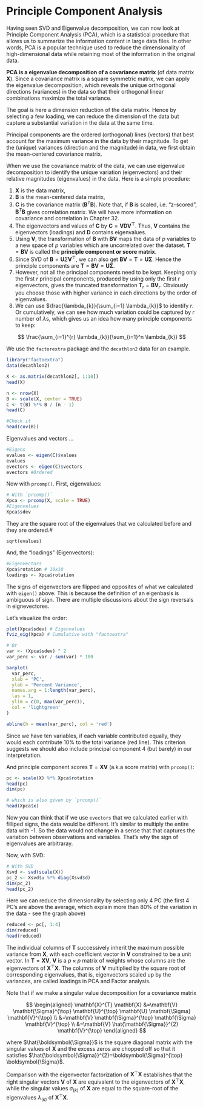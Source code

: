 # Principle Component Analysis

Having seen SVD and Eigenvalue decomposition, we can now look at Principle Component Analysis (PCA), which is a statistical procedure that allows us to summarize the information content in large data files.  In other words, PCA is a popular technique used to reduce the dimensionality of high-dimensional data while retaining most of the information in the original data.

**PCA is a eigenvalue decomposition of a covariance matrix** (of data matrix $\mathbf{X}$). Since a covariance matrix is a square symmetric matrix, we can apply the eigenvalue decomposition, which reveals the unique orthogonal directions (variances) in the data so that their orthogonal linear combinations maximize the total variance.

The goal is here a dimension reduction of the data matrix.  Hence by selecting a few loading, we can reduce the dimension of the data but capture a substantial variation in the data at the same time.  

Principal components are the ordered (orthogonal) lines (vectors) that best account for the maximum variance in the data by their magnitude. To get the (unique) variances (direction and the magnitude) in data, we first obtain the mean-centered covariance matrix.  

When we use the covariance matrix of the data, we can use eigenvalue decomposition to identify the unique variation (eigenvectors) and their relative magnitudes (eigenvalues) in the data.  Here is a simple procedure:  
  
1. $\mathbf{X}$ is the data matrix, 
2. $\mathbf{B}$ is the mean-centered data matrix, 
3. $\mathbf{C}$ is the covariance matrix ($\mathbf{B}^T\mathbf{B}$). Note that, if $\mathbf{B}$ is scaled, i.e. "z-scored", $\mathbf{B}^T\mathbf{B}$ gives correlation matrix. We will have more information on covariance and correlation in Chapter 32. 
4. The eigenvectors and values of $\mathbf{C}$ by $\mathbf{C} = \mathbf{VDV^{\top}}$.  Thus, $\mathbf{V}$ contains the eigenvectors (loadings) and $\mathbf{D}$ contains eigenvalues. 
5. Using $\mathbf{V}$, the transformation of $\mathbf{B}$ with $\mathbf{B} \mathbf{V}$ maps the data of $p$ variables to a new space of $p$ variables which are uncorrelated over the dataset. $\mathbf{T} =\mathbf{B} \mathbf{V}$ is called the **principle component or score matrix**. 
6. Since SVD of $\mathbf{B} = \mathbf{U} \Sigma \mathbf{V}^{\top}$, we can also get $\mathbf{B}\mathbf{V} = \mathbf{T} = \mathbf{U\Sigma}$. Hence the principle components are $\mathbf{T} = \mathbf{BV} = \mathbf{U\Sigma}$. 
7. However, not all the principal components need to be kept. Keeping only the first $r$ principal components, produced by using only the first $r$ eigenvectors, gives the truncated transformation $\mathbf{T}_{r} = \mathbf{B} \mathbf{V}_{r}$.  Obviously you choose those with higher variance in each directions by the order of eigenvalues. 
8. We can use $\frac{\lambda_{k}}{\sum_{i=1} \lambda_{k}}$ to identify $r$. Or cumulatively, we can see how much variation could be captured by $r$ number of $\lambda$s, which gives us an idea how many principle components to keep:  

$$
\frac{\sum_{i=1}^{r} \lambda_{k}}{\sum_{i=1}^n \lambda_{k}}
$$

We use the `factorextra` package and the `decathlon2` data for an example.  

```r
library("factoextra")
data(decathlon2)

X <- as.matrix(decathlon2[, 1:10])
head(X)

n <- nrow(X)
B <- scale(X, center = TRUE)
C <- t(B) %*% B / (n - 1)
head(C)

#Check it
head(cov(B))
```

Eigenvalues and vectors ...

```r
#Eigens
evalues <- eigen(C)$values
evalues
evectors <- eigen(C)$vectors
evectors #Ordered
```

Now with `prcomp()`.  First, eigenvalues:  

```r
# With `prcomp()`
Xpca <- prcomp(X, scale = TRUE)
#Eigenvalues
Xpca$sdev 
```

They are the square root of the eigenvalues that we calculated before and they are ordered.# 

```pca2b
sqrt(evalues)
```

And, the "loadings" (Eigenvectors):

```r
#Eigenvectors 
Xpca$rotation # 10x10
loadings <- Xpca$rotation
```

The signs of eigenvectors are flipped and opposites of what we calculated with `eigen()` above. This is because the definition of an eigenbasis is ambiguous of sign. There are multiple discussions about the sign reversals in eignevectores.  

Let's visualize the order:   

```r
plot(Xpca$sdev) # Eigenvalues
fviz_eig(Xpca) # Cumulative with "factoextra"

# Or
var <- (Xpca$sdev) ^ 2
var_perc <- var / sum(var) * 100

barplot(
  var_perc,
  xlab = 'PC',
  ylab = 'Percent Variance',
  names.arg = 1:length(var_perc),
  las = 1,
  ylim = c(0, max(var_perc)),
  col = 'lightgreen'
)

abline(h = mean(var_perc), col = 'red')
```
  
Since we have ten variables, if each variable contributed equally, they would each contribute 10\% to the total variance (red line). This criterion suggests we should also include principal component 4 (but barely) in our interpretation. 

And principle component scores $\mathbf{T} = \mathbf{X}\mathbf{V}$ (a.k.a score matrix) with `prcomp()`:

```r
pc <- scale(X) %*% Xpca$rotation
head(pc)
dim(pc)

# which is also given by `prcomp()`
head(Xpca$x)
```

Now you can think that if we use `evectors` that we calculated earlier with filliped signs, the data would be different.  It's similar to multiply the entire data with -1.  So the data would not change in a sense that that captures the variation between observations and variables.  That's why the sign of eigenvalues are arbitraray.

Now, with SVD:  
  
```r
# With SVD
Xsvd <- svd(scale(X))
pc_2 <- Xsvd$u %*% diag(Xsvd$d)
dim(pc_2)
head(pc_2)
```

Here we can reduce the dimensionality by selecting only 4 PC (the first 4 PC's are above the average, which explain more than 80% of the variation in the data - see the graph above)

```r
reduced <- pc[, 1:4]
dim(reduced)
head(reduced)
```

The individual columns of $\mathbf{T}$ successively inherit the maximum possible variance from $\mathbf{X}$, with each coefficient vector in $\mathbf{V}$ constrained to be a unit vector. In $\mathbf{T}=\mathbf{X V}$, $\mathbf{V}$ is a $p \times p$ matrix of weights whose columns are the eigenvectors of $\mathbf{X}^{\top} \mathbf{X}$. The columns of $\mathbf{V}$ multiplied by the square root of corresponding eigenvalues, that is, eigenvectors scaled up by the variances, are called loadings in PCA and Factor analysis.

Note that if we make a singular value decomposition for a covariance matrix 

$$
\begin{aligned}
\mathbf{X}^{T} \mathbf{X} &=\mathbf{V} \mathbf{\Sigma}^{\top} \mathbf{U}^{\top} \mathbf{U} \mathbf{\Sigma} \mathbf{V}^{\top} \\
&=\mathbf{V} \mathbf{\Sigma}^{\top} \mathbf{\Sigma} \mathbf{V}^{\top} \\
&=\mathbf{V} \hat{\mathbf{\Sigma}}^{2} \mathbf{V}^{\top}
\end{aligned}
$$

where $\hat{\boldsymbol{\Sigma}}$ is the square diagonal matrix with the singular values of $\mathbf{X}$ and the excess zeros are chopped off so that it  satisfies $\hat{\boldsymbol{\Sigma}}^{2}=\boldsymbol{\Sigma}^{\top} \boldsymbol{\Sigma}$.
  
Comparison with the eigenvector factorization of $\mathbf{X}^{\top} \mathbf{X}$ establishes that the right singular vectors $\mathbf{V}$ of $\mathbf{X}$ are equivalent to the eigenvectors of $\mathbf{X}^{\top} \mathbf{X}$, while the singular values $\sigma_{(k)}$ of $\mathbf{X}$ are equal to the square-root of the eigenvalues $\lambda_{(k)}$ of $\mathbf{X}^{\top} \mathbf{X}$.

